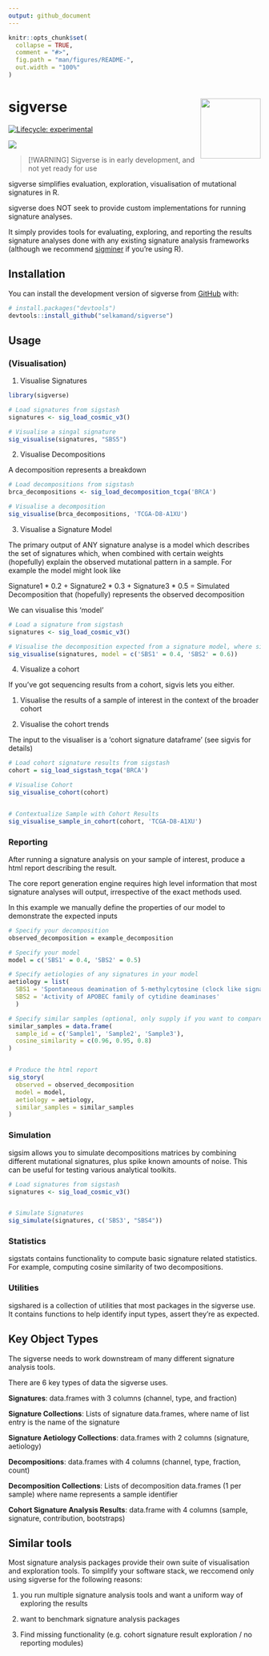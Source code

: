 ```yaml
---
output: github_document
---
```


<!-- README.md is generated from README.Rmd. Please edit that file -->

```r
knitr::opts_chunk$set(
  collapse = TRUE,
  comment = "#>",
  fig.path = "man/figures/README-",
  out.width = "100%"
)
```

# sigverse <img src="man/figures/hex_v1_96dpi.png" align="right" height="120" />

<!-- badges: start -->

[![Lifecycle: experimental](https://img.shields.io/badge/lifecycle-experimental-orange.svg)](https://lifecycle.r-lib.org/articles/stages.html#experimental)
<!-- badges: end -->

![](/home/selkamand/packages/sigverse/man/figures/sigverse_summary_wide_v1_96dpi.png)



> [!WARNING]
> Sigverse is in early development, and not yet ready for use

sigverse simplifies evaluation, exploration, visualisation of mutational signatures in R.

sigverse does NOT seek to provide custom implementations for running signature analyses.

It simply provides tools for evaluating, exploring, and reporting the results signature analyses done with any existing signature analysis frameworks (although we recommend [sigminer](https://github.com/ShixiangWang/sigminer) if you're using R).

## Installation

You can install the development version of sigverse from [GitHub](https://github.com/) with:

``` r
# install.packages("devtools")
devtools::install_github("selkamand/sigverse")
```

## Usage

### (Visualisation)

1.  Visualise Signatures

```r
library(sigverse)

# Load signatures from sigstash
signatures <- sig_load_cosmic_v3()

# Visualise a singal signature
sig_visualise(signatures, "SBS5")

```

2.  Visualise Decompositions

A decomposition represents a breakdown

```r

# Load decompositions from sigstash
brca_decompositions <- sig_load_decomposition_tcga('BRCA')

# Visualise a decomposition
sig_visualise(brca_decompositions, 'TCGA-D8-A1XU')
```

3.  Visualise a Signature Model

The primary output of ANY signature analyse is a model which describes the set of signatures which, when combined with certain weights (hopefully) explain the observed mutational pattern in a sample. For example the model might look like

Signature1 \* 0.2 + Signature2 \* 0.3 + Signature3 \* 0.5 = Simulated Decomposition that (hopefully) represents the observed decomposition

We can visualise this 'model'

```r

# Load a signature from sigstash
signatures <- sig_load_cosmic_v3()

# Visualise the decomposition expected from a signature model, where signature 'SBS1' explains 40% of the mutations in a sample, and 'SBS2' explains the remaining 40%
sig_visualise(signatures, model = c('SBS1' = 0.4, 'SBS2' = 0.6))
```

4.  Visualize a cohort

If you've got sequencing results from a cohort, sigvis lets you either.

1.  Visualise the results of a sample of interest in the context of the broader cohort

2.  Visualise the cohort trends

The input to the visualiser is a 'cohort signature dataframe' (see sigvis for details)

```r

# Load cohort signature results from sigstash
cohort = sig_load_sigstash_tcga('BRCA')

# Visualise Cohort
sig_visualise_cohort(cohort)


# Contextualize Sample with Cohort Results
sig_visualise_sample_in_cohort(cohort, 'TCGA-D8-A1XU') 
```

### Reporting

After running a signature analysis on your sample of interest, produce a html report describing the result.

The core report generation engine requires high level information that most signature analyses will output, irrespective of the exact methods used.

In this example we manually define the properties of our model to demonstrate the expected inputs

```r

# Specify your decomposition
observed_decomposition = example_decomposition

# Specify your model
model = c('SBS1' = 0.4, 'SBS2' = 0.5)

# Specify aetiologies of any signatures in your model
aetiology = list(
  SBS1 = 'Spontaneous deamination of 5-methylcytosine (clock like signature)',
  SBS2 = 'Activity of APOBEC family of cytidine deaminases'
  )

# Specify similar samples (optional, only supply if you want to compare to some larger cohort)
similar_samples = data.frame(
  sample_id = c('Sample1', 'Sample2', 'Sample3'),
  cosine_similarity = c(0.96, 0.95, 0.8)
)


# Produce the html report
sig_story(
  observed = observed_decomposition
  model = model,
  aetiology = aetiology,
  similar_samples = similar_samples
)
```

### Simulation

sigsim allows you to simulate decompositions matrices by combining different mutational signatures, plus spike known amounts of noise. This can be useful for testing various analytical toolkits.

```r

# Load signatures from sigstash
signatures <- sig_load_cosmic_v3()


# Simulate Signatures
sig_simulate(signatures, c('SBS3', "SBS4"))
```

### Statistics

sigstats contains functionality to compute basic signature related statistics. For example, computing cosine similarity of two decompositions.

### Utilities

sigshared is a collection of utilities that most packages in the sigverse use. It contains functions to help identify input types, assert they're as expected.

## Key Object Types

The sigverse needs to work downstream of many different signature analysis tools.

There are 6 key types of data the sigverse uses.

**Signatures**: data.frames with 3 columns (channel, type, and fraction)

**Signature Collections**: Lists of signature data.frames, where name of list entry is the name of the signature

**Signature Aetiology Collections**: data.frames with 2 columns (signature, aetiology)

**Decompositions**: data.frames with 4 columns (channel, type, fraction, count)

**Decomposition Collections**: Lists of decomposition data.frames (1 per sample) where name represents a sample identifier

**Cohort Signature Analysis Results**: data.frame with 4 columns (sample, signature, contribution, bootstraps)


## Similar tools

Most signature analysis packages provide their own suite of visualisation and exploration tools. To simplify your software stack, we reccomend only using sigverse for the following reasons:

1.  you run multiple signature analysis tools and want a uniform way of exploring the results

2.  want to benchmark signature analysis packages

3.  Find missing functionality (e.g. cohort signature result exploration / no reporting modules)
